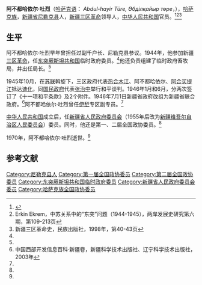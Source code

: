 '''阿不都哈依尔·吐烈'''（[[哈萨克语|哈萨克语]]：{{lang|kaz| ابدىقايىر تورە}} ''Abdul-hayir Türe, Әбділқайыр төре''，{{bd|1890年||1970年}}），[[哈萨克族|哈萨克族]]，[[新疆省_(清)|新疆省]][[尼勒克县|尼勒克县]]人，[[新疆省_(中華民國)|新疆]][[三区革命|三区革命]]领导人，[[中华人民共和国|中华人民共和国]]官员。<ref name=huaxia>{{cite web|url=http://search.huaxia.com/s.jsp?iDocId=486191|title=阿不勒哈依尔·吐烈|publisher=华夏经纬网|date=2003-07-30|deadurl=yes|archiveurl=https://web.archive.org/web/20120625060315/http://search.huaxia.com/s.jsp?iDocId=486191|archivedate=2012-06-25}}</ref><ref name=erkin>Erkin Ekrem，中苏关系中的“东突”问题（1944-1945），两岸发展史研究第六期，第109-213页</ref><ref name=xjsq>新疆三区革命史，民族出版社，1998年，第40-43页</ref>

== 生平 ==
阿不都哈依尔·吐烈早年曾担任过副千户长、尼勒克县参议。1944年，他参加新疆[[三区革命|三区革命]]，任[[东突厥斯坦第二共和国|东突厥斯坦共和国]]临时政府委员。<ref name=huaxia/>他还负责组建了临时政府畜牧局，并出任局长。<ref name=xjsq/>

1945年10月，在[[苏联|苏联]]斡旋下，三区政府代表[[热合木江·沙比尔阿吉|热合木江]]、阿不都哈依尔、[[阿合买提江·哈斯木|阿合买提江]]抵达[[迪化|迪化]]，同[[国民政府|国民政府]]代表[[张治中|张治中]]举行和平谈判。1946年1月和6月，分两次签订了《十一项和平条款》及2个附件。1946年7月1日新疆省政府改组为新疆省联合政府。<ref>中国西部开发信息百科·新疆卷，新疆科学技术出版社、辽宁科学技术出版社，2003年</ref>阿不都哈依尔·吐烈曾任[[伊犁|伊犁]]专区副专员。<ref name=huaxia/>

[[中华人民共和国|中华人民共和国]]成立后，任[[新疆省人民政府委员会|新疆省人民政府委员会]]（1955年后改为[[新疆维吾尔自治区人民委员会|新疆维吾尔自治区人民委员会]]）委员。同时，他还是第一、二届全国政协委员。<ref name=huaxia/>

1970年，阿不都哈依尔·吐烈逝世。<ref name=huaxia/>

== 参考文献 ==
{{reflist|2}}

{{Authority control}}
{{DEFAULTSORT:Türe}}
[[Category:尼勒克县人|Category:尼勒克县人]]
[[Category:第一届全国政协委员|Category:第一届全国政协委员]]
[[Category:第二届全国政协委员|Category:第二届全国政协委员]]
[[Category:东突厥斯坦共和国临时政府委员|Category:东突厥斯坦共和国临时政府委员]]
[[Category:新疆省人民政府委员会委员|Category:新疆省人民政府委员会委员]]
[[Category:哈萨克族全国政协委员|Category:哈萨克族全国政协委员]]